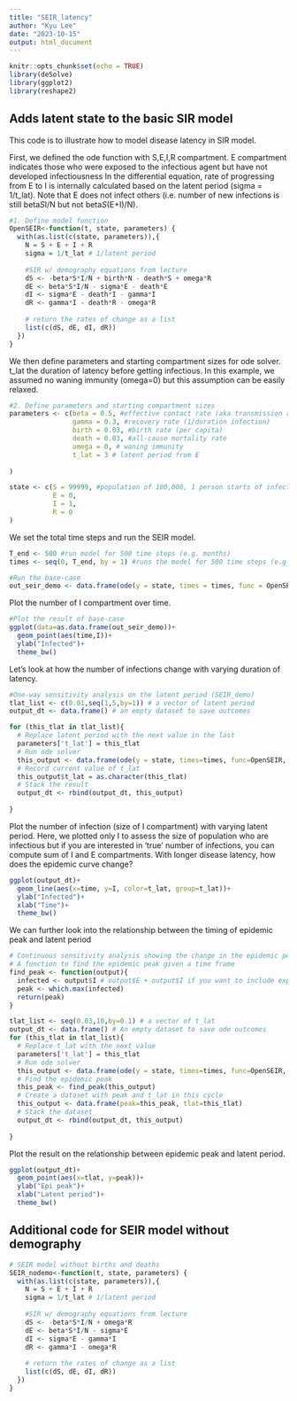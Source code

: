 ```yaml
---
title: "SEIR_latency"
author: "Kyu Lee"
date: "2023-10-15"
output: html_document
---
```


```r
knitr::opts_chunk$set(echo = TRUE)
library(deSolve)
library(ggplot2)
library(reshape2)
```

## Adds latent state to the basic SIR model
This code is to illustrate how to model disease latency in SIR model.

First, we defined the ode function with S,E,I,R compartment. E compartment indicates those who were exposed to the infectious agent but have not developed infectiousness In the differential equation, rate of progressing from E to I is internally calculated based on the latent period (sigma = 1/t_lat). Note that E does not infect others (i.e. number of new infections is still beta*S*I/N but not beta*S*(E+I)/N).

```r
#1. Define model function
OpenSEIR<-function(t, state, parameters) {
  with(as.list(c(state, parameters)),{
    N = S + E + I + R
    sigma = 1/t_lat # 1/latent period
    
    #SIR w/ demography equations from lecture
    dS <- -beta*S*I/N + birth*N - death*S + omega*R
    dE <- beta*S*I/N - sigma*E - death*E
    dI <- sigma*E - death*I - gamma*I
    dR <- gamma*I - death*R - omega*R
    
    # return the rates of change as a list
    list(c(dS, dE, dI, dR))
  })
}
```

We then define parameters and starting compartment sizes for ode solver. t_lat the duration of latency before getting infectious. In this example, we assumed no waning immunity (omega=0) but this assumption can be easily relaxed. 
```r
#2. Define parameters and starting compartment sizes
parameters <- c(beta = 0.5, #effective contact rate (aka transmission rate)
                gamma = 0.3, #recovery rate (1/duration infection)
                birth = 0.03, #birth rate (per capita)
                death = 0.03, #all-cause mortality rate
                omega = 0, # waning immunity
                t_lat = 3 # latent period from E
                
)

state <- c(S = 99999, #population of 100,000, 1 person starts of infected
           E = 0, 
           I = 1, 
           R = 0
)
```

We set the total time steps and run the SEIR model. 
```r
T_end <- 500 #run model for 500 time steps (e.g. months)
times <- seq(0, T_end, by = 1) #runs the model for 500 time steps (e.g. months), and computes output at each time step 

#Run the base-case
out_seir_demo <- data.frame(ode(y = state, times = times, func = OpenSEIR, parms = parameters))
```

Plot the number of I compartment over time.
```r
#Plot the result of base-case
ggplot(data=as.data.frame(out_seir_demo))+
  geom_point(aes(time,I))+
  ylab("Infected")+
  theme_bw()
```

Let's look at how the number of infections change with varying duration of latency.
```r
#One-way sensitivity analysis on the latent period (SEIR_demo)
tlat_list <- c(0.01,seq(1,5,by=1)) # a vector of latent period
output_dt <- data.frame() # an empty dataset to save outcomes

for (this_tlat in tlat_list){
  # Replace latent period with the next value in the last
  parameters['t_lat'] = this_tlat 
  # Run ode solver
  this_output <- data.frame(ode(y = state, times=times, func=OpenSEIR, parms = parameters))
  # Record current value of t_lat
  this_output$t_lat = as.character(this_tlat)
  # Stack the result 
  output_dt <- rbind(output_dt, this_output)
  
}
```

Plot the number of infection (size of I compartment) with varying latent period. Here, we plotted only I to assess the size of population who are infectious but if you are interested in 'true' number of infections, you can compute sum of I and E compartments. With longer disease latency, how does the epidemic curve change?

```r
ggplot(output_dt)+
  geom_line(aes(x=time, y=I, color=t_lat, group=t_lat))+
  ylab("Infected")+
  xlab("Time")+
  theme_bw()
```
We can further look into the relationship between the timing of epidemic peak and latent period
```r
# Continuous sensitivity analysis showing the change in the epidemic peak
# A function to find the epidemic peak given a time frame
find_peak <- function(output){
  infected <- output$I # output$E + output$I if you want to include exposed compartment
  peak <- which.max(infected)
  return(peak)
}

tlat_list <- seq(0.03,10,by=0.1) # a vector of t_lat
output_dt <- data.frame() # An empty dataset to save ode outcomes
for (this_tlat in tlat_list){
  # Replace t_lat with the next value
  parameters['t_lat'] = this_tlat 
  # Run ode solver
  this_output <- data.frame(ode(y = state, times=times, func=OpenSEIR, parms = parameters))
  # Find the epidemic peak
  this_peak <- find_peak(this_output)
  # Create a dataset with peak and t_lat in this cycle
  this_output <- data.frame(peak=this_peak, tlat=this_tlat)
  # Stack the dataset 
  output_dt <- rbind(output_dt, this_output)
  
}
```

Plot the result on the relationship between epidemic peak and latent period. 
```r
ggplot(output_dt)+
  geom_point(aes(x=tlat, y=peak))+
  ylab("Epi peak")+
  xlab("Latent period")+
  theme_bw()
```

## Additional code for SEIR model without demography
```r
# SEIR model without births and deaths
SEIR_nodemo<-function(t, state, parameters) {
  with(as.list(c(state, parameters)),{
    N = S + E + I + R
    sigma = 1/t_lat # 1/latent period
    
    #SIR w/ demography equations from lecture
    dS <- -beta*S*I/N + omega*R
    dE <- beta*S*I/N - sigma*E
    dI <- sigma*E - gamma*I
    dR <- gamma*I - omega*R
    
    # return the rates of change as a list
    list(c(dS, dE, dI, dR))
  })
}
```

